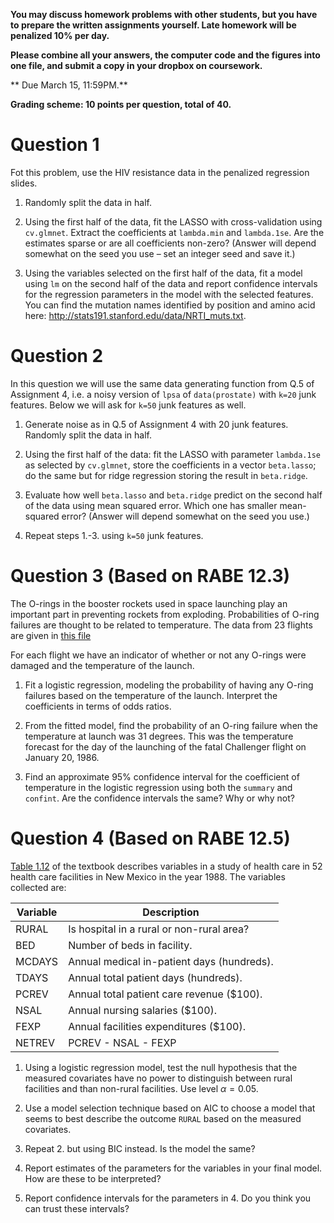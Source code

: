 

**You may discuss homework problems with other students, but you have to prepare the written assignments yourself. Late homework will be penalized 10% per day.**

**Please combine all your answers, the computer code and the figures into one file, and submit a copy in your dropbox on coursework.**

** Due March 15, 11:59PM.**

 **Grading scheme: 10 points per question, total of 40.**

# Question 1

Fot this problem, use the HIV resistance data in the penalized regression slides.

1. Randomly split the data in half. 

2. Using the first half of the data, fit the LASSO with cross-validation using `cv.glmnet`. Extract the coefficients at `lambda.min` and `lambda.1se`. Are the estimates sparse or are all coefficients non-zero? (Answer will depend somewhat on the seed you use -- set an integer seed and save it.)

3. Using the variables selected on the first half of the data, fit a model using `lm` on the second half of the data and report confidence intervals for the regression parameters in the model with the selected features. You can find the mutation names identified by position and amino acid here: [http://stats191.stanford.edu/data/NRTI_muts.txt](http://stats191.stanford.edu/data/NRTI_muts.txt).


# Question 2

In this question we will use the same data generating function from Q.5 of Assignment 4, i.e. a noisy version of `lpsa` of `data(prostate)` with `k=20` junk features. Below we will ask for `k=50` junk features as well. 

1. Generate noise as in Q.5 of Assignment 4 with 20 junk features. Randomly split the data in half.

2. Using the first half of the data: fit the LASSO with parameter `lambda.1se` as selected by `cv.glmnet`, store the coefficients in a vector `beta.lasso`; do the same but for ridge regression storing the result in `beta.ridge`.

3. Evaluate how well `beta.lasso` and `beta.ridge` predict on the second half of the data using mean squared error. Which one has smaller mean-squared error? (Answer will depend somewhat on the seed you use.)

4. Repeat steps 1.-3. using `k=50` junk features. 

# Question 3 (Based on RABE 12.3)

The O-rings in the booster rockets used in space launching play an important part in preventing rockets from exploding. Probabilities of O-ring failures are thought to be related to temperature. The data from 23 flights are given in [this file](http://stats191.stanford.edu/data/Orings.table)

For each flight we have an indicator of whether or not any O-rings were damaged and the temperature of the launch.

1. Fit a logistic regression, modeling the probability of having any O-ring failures based on the temperature of the launch. Interpret the coefficients in terms of odds ratios.

2. From the fitted model, find the probability of an O-ring failure when the temperature at launch was 31 degrees. This was the temperature forecast for the day of the launching of the fatal Challenger flight on January 20, 1986.

3. Find an approximate 95% confidence interval for the coefficient of temperature in the logistic regression using both the `summary` and `confint`. Are the confidence intervals the same? Why or why not?

# Question 4 (Based on RABE 12.5)


[Table 1.12](http://www1.aucegypt.edu/faculty/hadi/RABE5/Data5/P014.txt) of the textbook 
describes variables in a study of health care in 52 health care facilities in New Mexico 
in the year 1988. The variables collected are:

Variable | Description
---------|-------------
RURAL    | Is hospital in a rural or non-rural area?
BED      | Number of beds in facility.
MCDAYS   | Annual medical in-patient days (hundreds).
TDAYS    | Annual total patient days (hundreds).
PCREV    | Annual total patient care revenue (\$100).
NSAL     | Annual nursing salaries (\$100).
FEXP     | Annual facilities expenditures (\$100).
NETREV   | PCREV - NSAL - FEXP

1. Using a logistic regression model, test the null hypothesis that the measured covariates have no power to distinguish between rural facilities and than non-rural facilities. Use level $\alpha=0.05$.

2. Use a model selection technique based on AIC to choose a model that seems to best describe
the outcome `RURAL` based on the measured covariates. 

3. Repeat 2. but using BIC instead. Is the model the same?

4. Report estimates of the parameters for the variables in your final model. How are these
to be interpreted? 

5. Report confidence intervals for the parameters in 4. Do you think you can trust these intervals?
